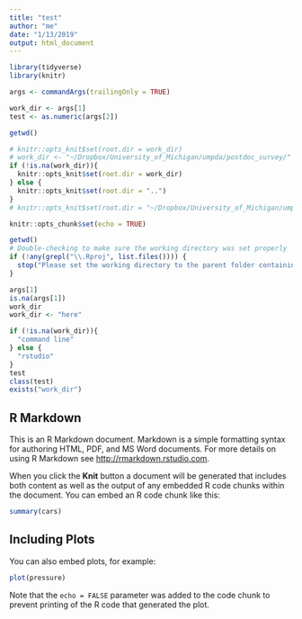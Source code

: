 ```yaml
---
title: "test"
author: "me"
date: "1/13/2019"
output: html_document
---
```


```r
library(tidyverse)
library(knitr)
```

```r
args <- commandArgs(trailingOnly = TRUE)

work_dir <- args[1]
test <- as.numeric(args[2])
```

```r
getwd()
```

```r
# knitr::opts_knit$set(root.dir = work_dir)
# work_dir <- "~/Dropbox/University_of_Michigan/umpda/postdoc_survey/"
if (!is.na(work_dir)){
  knitr::opts_knit$set(root.dir = work_dir)
} else {
  knitr::opts_knit$set(root.dir = "..")
}
# knitr::opts_knit$set(root.dir = "~/Dropbox/University_of_Michigan/umpda/postdoc_survey/UMPDA_PostdocSurvey_2018/")

knitr::opts_chunk$set(echo = TRUE)
```

```r
getwd()
# Double-checking to make sure the working directory was set properly
if (!any(grepl("\\.Rproj", list.files()))) {
  stop("Please set the working directory to the parent folder containing the R project file (.Rproj).")
}
```

```r
args[1]
is.na(args[1])
work_dir
work_dir <- "here"

if (!is.na(work_dir)){
  "command line"
} else {
  "rstudio"
}
test
class(test)
exists("work_dir")
```

## R Markdown

This is an R Markdown document. Markdown is a simple formatting syntax for authoring HTML, PDF, and MS Word documents. For more details on using R Markdown see <http://rmarkdown.rstudio.com>.

When you click the **Knit** button a document will be generated that includes both content as well as the output of any embedded R code chunks within the document. You can embed an R code chunk like this:

```r
summary(cars)
```

## Including Plots

You can also embed plots, for example:

```r
plot(pressure)
```

Note that the `echo = FALSE` parameter was added to the code chunk to prevent printing of the R code that generated the plot.
